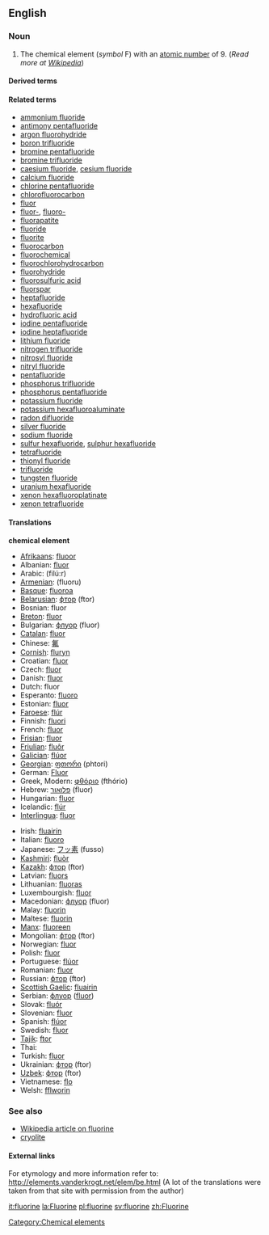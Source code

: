 ==English==
{{elements|F|Oxygen|O|Neon|Ne}}
=== Noun ===
{{en-noun-unc}}

# The chemical element (''symbol'' F) with an [[atomic number]] of 9. (''Read more at [[w:Fluorine|Wikipedia]]'')

====Derived terms====

====Related terms====
*[[ammonium fluoride]]
*[[antimony pentafluoride]]
*[[argon fluorohydride]]
*[[boron trifluoride]]
*[[bromine pentafluoride]]
*[[bromine trifluoride]]
*[[caesium fluoride]], [[cesium fluoride]]
*[[calcium fluoride]]
*[[chlorine pentafluoride]]
*[[chlorofluorocarbon]]
*[[fluor]]
*[[fluor-]], [[fluoro-]]
*[[fluorapatite]]
*[[fluoride]]
*[[fluorite]]
*[[fluorocarbon]]
*[[fluorochemical]]
*[[fluorochlorohydrocarbon]]
*[[fluorohydride]]
*[[fluorosulfuric acid]]
*[[fluorspar]]
*[[heptafluoride]]
*[[hexafluoride]]
*[[hydrofluoric acid]]
*[[iodine pentafluoride]]
*[[iodine heptafluoride]]
*[[lithium fluoride]]
*[[nitrogen trifluoride]]
*[[nitrosyl fluoride]]
*[[nitryl fluoride]]
*[[pentafluoride]]
*[[phosphorus trifluoride]]
*[[phosphorus pentafluoride]]
*[[potassium fluoride]]
*[[potassium hexafluoroaluminate]]
*[[radon difluoride]]
*[[silver fluoride]]
*[[sodium fluoride]]
*[[sulfur hexafluoride]], [[sulphur hexafluoride]]
*[[tetrafluoride]]
*[[thionyl fluoride]]
*[[trifluoride]]
*[[tungsten fluoride]]
*[[uranium hexafluoride]]
*[[xenon hexafluoroplatinate]]
*[[xenon tetrafluoride]]

==== Translations ====
'''chemical element'''
{{top}}
*[[Afrikaans]]: [[fluoor]]
*Albanian: [[fluor]]
*Arabic: {{ARchar|[[فلور]]}} (filú:r)
*[[Armenian]]: (fluoru)
*[[Basque]]: [[fluoroa]]
*[[Belarusian]]: [[фтор]] (ftor) {{m}}
*Bosnian: fluor
*[[Breton]]: [[fluor]] {{m}}
*Bulgarian: [[флуор]] (fluor) {{m}}
*[[Catalan]]: [[fluor]]
*Chinese: [[氟]]
*[[Cornish]]: [[fluryn]]
*Croatian: [[fluor]]
*Czech: [[fluor]]
*Danish: [[fluor]]
*Dutch: fluor {{n}}
*Esperanto: [[fluoro]]
*Estonian: [[fluor]]
*[[Faroese]]: [[flúr]]
*Finnish: [[fluori]]
*French: [[fluor]] {{m}}
*[[Frisian]]: [[fluor]]
*[[Friulian]]: [[fluôr]]
*[[Galician]]: [[flúor]]
*[[Georgian]]: [[ფთორი]] (phtori)
*German: [[Fluor]] {{n}}
*Greek, Modern: [[φθόριο]] (fthório) {{n}}
*Hebrew: [[פלואור]] (fluor)
*Hungarian: [[fluor]]
*Icelandic: [[flúr]]
*[[Interlingua]]: [[fluor]]
{{mid}}
*Irish: [[fluairín]]
*Italian: [[fluoro]] {{m}}
*Japanese: [[フッ素]] (fusso)
*[[Kashmiri]]: [[fluòr]]
*[[Kazakh]]: [[фтор]] (ftor)
*Latvian: [[fluors]]
*Lithuanian: [[fluoras]]
*Luxembourgish: [[fluor]]
*Macedonian: [[флуор]] (fluor)
*Malay: [[fluorin]]
*Maltese: [[fluorin]]
*[[Manx]]: [[fluoreen]]
*Mongolian: [[фтор]] (ftor)
*Norwegian: [[fluor]]
*Polish: [[fluor]] {{m}}
*Portuguese: [[flúor]] {{m}}
*Romanian: [[fluor]] {{n}}
*Russian: [[фтор]] (ftor) {{m}}
*[[Scottish Gaelic]]: [[fluairin]]
*Serbian: [[флуор]] ([[fluor]])
*Slovak: [[fluór]] {{m}}
*Slovenian: [[fluor]]
*Spanish: [[flúor]] {{m}}
*Swedish: [[fluor]]
*[[Tajik]]: [[ftor]]
*Thai: {{THchar|[[ฟลูออรีน]]}}
*Turkish: [[fluor]]
*Ukrainian: [[фтор]] (ftor) {{m}}
*[[Uzbek]]: [[фтор]] (ftor)
*Vietnamese: [[flo]]
*Welsh: [[fflworin]]
{{bottom}}

===See also===
*[[w:Fluorine|Wikipedia article on fluorine]]
*[[cryolite]]

====External links====
For etymology and more information refer to:
http://elements.vanderkrogt.net/elem/be.html
(A lot of the translations were taken from that site with permission from the author)

[[Category:Chemical elements]]

[[it:fluorine]]
[[la:Fluorine]]
[[pl:fluorine]]
[[sv:fluorine]]
[[zh:Fluorine]]